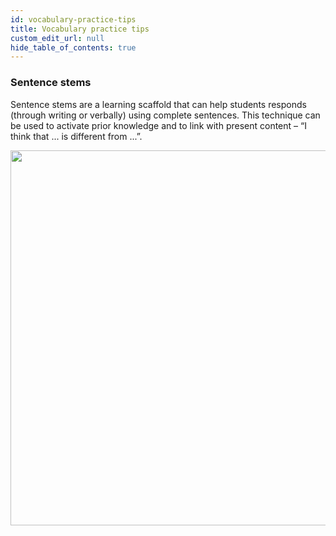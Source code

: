 ```yaml
---
id: vocabulary-practice-tips
title: Vocabulary practice tips
custom_edit_url: null
hide_table_of_contents: true
---
```


### Sentence stems

Sentence  stems  are  a learning scaffold that can help  students  responds (through   writing   or verbally)  using  complete sentences. This technique can  be  used  to  activate prior  knowledge  and  to link with present content – “I think that ... is different from ...”.

<img src={stems} width="600"/>